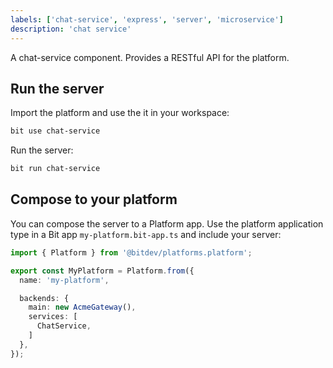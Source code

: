 ```yaml
---
labels: ['chat-service', 'express', 'server', 'microservice']
description: 'chat service'
---
```


A chat-service component. Provides a RESTful API for the platform.

## Run the server 

Import the platform and use the it in your workspace:

```bash
bit use chat-service
```

Run the server:
```bash
bit run chat-service
```

## Compose to your platform

You can compose the server to a Platform app. Use the platform application type in a Bit app `my-platform.bit-app.ts` and include your server:
```ts
import { Platform } from '@bitdev/platforms.platform';

export const MyPlatform = Platform.from({
  name: 'my-platform',

  backends: {
    main: new AcmeGateway(),
    services: [
      ChatService,
    ]
  },
});
```
